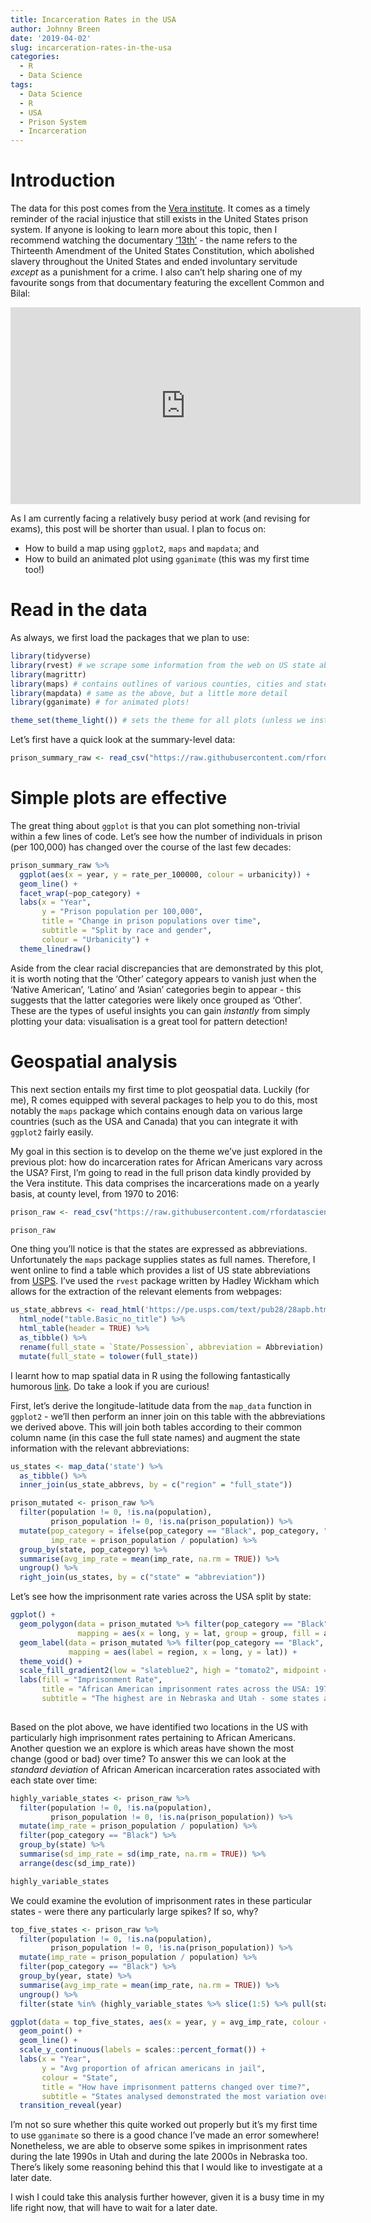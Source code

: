 ```yaml
---
title: Incarceration Rates in the USA
author: Johnny Breen
date: '2019-04-02'
slug: incarceration-rates-in-the-usa
categories:
  - R
  - Data Science
tags:
  - Data Science
  - R
  - USA
  - Prison System
  - Incarceration
---
```


# Introduction 

The data for this post comes from the [Vera institute](https://github.com/vera-institute/incarceration_trends). It comes as a timely reminder of the racial injustice that still exists in the United States prison system. If anyone is looking to learn more about this topic, then I recommend watching the documentary ['13th'](https://en.wikipedia.org/wiki/13th_(film)) - the name refers to the Thirteenth Amendment of the United States Constitution, which abolished slavery throughout the United States and ended involuntary servitude *except* as a punishment for a crime. I also can't help sharing one of my favourite songs from that documentary featuring the excellent Common and Bilal:

<center>
<iframe width="560" height="315" src="https://www.youtube.com/embed/KO7tVuPHOxA" frameborder="0" allow="accelerometer; autoplay; encrypted-media; gyroscope; picture-in-picture" allowfullscreen></iframe>
</center>

As I am currently facing a relatively busy period at work (and revising for exams), this post will be shorter than usual. I plan to focus on:

* How to build a map using `ggplot2`, `maps` and `mapdata`; and
* How to build an animated plot using `gganimate` (this was my first time too!)

# Read in the data

As always, we first load the packages that we plan to use:

```r
library(tidyverse)
library(rvest) # we scrape some information from the web on US state abbreviations
library(magrittr)
library(maps) # contains outlines of various counties, cities and states in the USA
library(mapdata) # same as the above, but a little more detail
library(gganimate) # for animated plots!

theme_set(theme_light()) # sets the theme for all plots (unless we instruct otherwise)
```

Let's first have a quick look at the summary-level data:

```r
prison_summary_raw <- read_csv("https://raw.githubusercontent.com/rfordatascience/tidytuesday/master/data/2019/2019-01-22/prison_summary.csv")
```

# Simple plots are effective

The great thing about `ggplot` is that you can plot something non-trivial within a few lines of code. Let's see how the number of individuals in prison (per 100,000) has changed over the course of the last few decades:

```r
prison_summary_raw %>%
  ggplot(aes(x = year, y = rate_per_100000, colour = urbanicity)) +
  geom_line() +
  facet_wrap(~pop_category) +
  labs(x = "Year",
       y = "Prison population per 100,000",
       title = "Change in prison populations over time",
       subtitle = "Split by race and gender",
       colour = "Urbanicity") +
  theme_linedraw()
```

Aside from the clear racial discrepancies that are demonstrated by this plot, it is worth noting that the 'Other' category appears to vanish just when the 'Native American', 'Latino' and 'Asian' categories begin to appear - this suggests that the latter categories were likely once grouped as 'Other'. These are the types of useful insights you can gain *instantly* from simply plotting your data: visualisation is a great tool for pattern detection!

# Geospatial analysis

This next section entails my first time to plot geospatial data. Luckily (for me), R comes equipped with several packages to help you to do this, most notably the `maps` package which contains enough data on various large countries (such as the USA and Canada) that you can integrate it with `ggplot2` fairly easily. 

My goal in this section is to develop on the theme we've just explored in the previous plot: how do incarceration rates for African Americans vary across the USA? First, I'm going to read in the full prison data kindly provided by the Vera institute. This data comprises the incarcerations made on a yearly basis, at county level, from 1970 to 2016:

```r
prison_raw <- read_csv("https://raw.githubusercontent.com/rfordatascience/tidytuesday/master/data/2019/2019-01-22/prison_population.csv")

prison_raw
```

One thing you'll notice is that the states are expressed as abbreviations. Unfortunately the `maps` package supplies states as full names. Therefore, I went online to find a table which provides a list of US state abbreviations from [USPS](https://www.usps.com). I've used the `rvest` package written by Hadley Wickham which allows for the extraction of the relevant elements from webpages:

```r
us_state_abbrevs <- read_html('https://pe.usps.com/text/pub28/28apb.htm') %>%
  html_node("table.Basic_no_title") %>%
  html_table(header = TRUE) %>%
  as_tibble() %>%
  rename(full_state = `State/Possession`, abbreviation = Abbreviation) %>% # I prefer lowercase nomenclature
  mutate(full_state = tolower(full_state))
```

I learnt how to map spatial data in R using the following fantastically humorous [link](https://eriqande.github.io/rep-res-web/lectures/making-maps-with-R.html). Do take a look if you are curious!

First, let's derive the longitude-latitude data from the `map_data` function in `ggplot2` - we'll then perform an inner join on this table with the abbreviations we derived above. This will join both tables according to their common column name (in this case the full state names) and augment the state information with the relevant abbreviations:

```r
us_states <- map_data('state') %>%
  as_tibble() %>%
  inner_join(us_state_abbrevs, by = c("region" = "full_state"))

prison_mutated <- prison_raw %>%
  filter(population != 0, !is.na(population),
         prison_population != 0, !is.na(prison_population)) %>%
  mutate(pop_category = ifelse(pop_category == "Black", pop_category, "Other"), 
         imp_rate = prison_population / population) %>%
  group_by(state, pop_category) %>%
  summarise(avg_imp_rate = mean(imp_rate, na.rm = TRUE)) %>%
  ungroup() %>%
  right_join(us_states, by = c("state" = "abbreviation"))
```

Let's see how the imprisonment rate varies across the USA split by state:

```r
ggplot() +
  geom_polygon(data = prison_mutated %>% filter(pop_category == "Black"), 
               mapping = aes(x = long, y = lat, group = group, fill = avg_imp_rate)) +
  geom_label(data = prison_mutated %>% filter(pop_category == "Black", avg_imp_rate > 0.10) %>% distinct(region, .keep_all = TRUE),
             mapping = aes(label = region, x = long, y = lat)) +
  theme_void() +
  scale_fill_gradient2(low = "slateblue2", high = "tomato2", midpoint = 0.075, labels = scales::percent_format()) +
  labs(fill = "Imprisonment Rate",
       title = "African American imprisonment rates across the USA: 1970 - 2016",
       subtitle = "The highest are in Nebraska and Utah - some states are missing data") 
  
```

Based on the plot above, we have identified two locations in the US with particularly high imprisonment rates pertaining to African Americans. Another question we an explore is which areas have shown the most change (good or bad) over time? To answer this we can look at the *standard deviation* of African American incarceration rates associated with each state over time:

```r
highly_variable_states <- prison_raw %>%
  filter(population != 0, !is.na(population),
         prison_population != 0, !is.na(prison_population)) %>%
  mutate(imp_rate = prison_population / population) %>%
  filter(pop_category == "Black") %>%
  group_by(state) %>%
  summarise(sd_imp_rate = sd(imp_rate, na.rm = TRUE)) %>%
  arrange(desc(sd_imp_rate))

highly_variable_states
```

We could examine the evolution of imprisonment rates in these particular states - were there any particularly large spikes? If so, why?

```r
top_five_states <- prison_raw %>%
  filter(population != 0, !is.na(population),
         prison_population != 0, !is.na(prison_population)) %>%
  mutate(imp_rate = prison_population / population) %>%
  filter(pop_category == "Black") %>%
  group_by(year, state) %>%
  summarise(avg_imp_rate = mean(imp_rate, na.rm = TRUE)) %>%
  ungroup() %>%
  filter(state %in% (highly_variable_states %>% slice(1:5) %>% pull(state)))

ggplot(data = top_five_states, aes(x = year, y = avg_imp_rate, colour = factor(state), group = state)) +
  geom_point() +
  geom_line() +
  scale_y_continuous(labels = scales::percent_format()) +
  labs(x = "Year",
       y = "Avg proportion of african americans in jail",
       colour = "State",
       title = "How have imprisonment patterns changed over time?",
       subtitle = "States analysed demonstrated the most variation over the period: 1970 - 2016") +
  transition_reveal(year)
```

I'm not so sure whether this quite worked out properly but it's my first time to use `gganimate` so there is a good chance I've made an error somewhere! Nonetheless, we are able to observe some spikes in imprisonment rates during the late 1990s in Utah and during the late 2000s in Nebraska too. There's likely some reasoning behind this that I would like to investigate at a later date.

I wish I could take this analysis further however, given it is a busy time in my life right now, that will have to wait for a later date.
